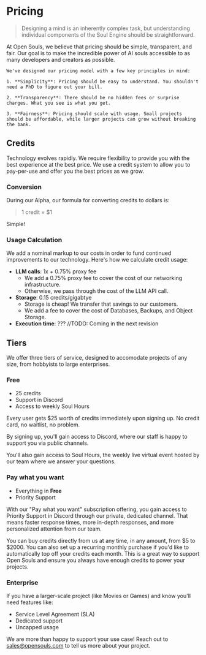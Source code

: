 
# Pricing

> Designing a mind is an inherently complex task, but understanding individual components of the Soul Engine should be straightforward.

<div className="flex flex-col-reverse lg:flex-row items-center justify-between mt-8">
  <div>
    At Open Souls, we believe that pricing should be simple, transparent, and fair. Our goal is to make the incredible power of AI souls accessible to as many developers and creators as possible.

    We've designed our pricing model with a few key principles in mind:

    1. **Simplicity**: Pricing should be easy to understand. You shouldn't need a PhD to figure out your bill. 

    2. **Transparency**: There should be no hidden fees or surprise charges. What you see is what you get.

    3. **Fairness**: Pricing should scale with usage. Small projects should be affordable, while larger projects can grow without breaking the bank.
  </div>
</div>

## Credits 
Technology evolves rapidly. We require flexibility to provide you with the best experience at the best price. We use a credit system to allow you to pay-per-use and offer you the best prices as we grow. 

### Conversion
During our Alpha, our formula for converting credits to dollars is:
> 1 credit = $1

Simple!

### Usage Calculation
We add a nominal markup to our costs in order to fund continued improvements to our technology. Here's how we calculate credit usage:

- **LLM calls**: 1x + 0.75% proxy fee
  - We add a 0.75% proxy fee to cover the cost of our networking infrastructure.
  - Otherwise, we pass through the cost of the LLM API call.
- **Storage**: 0.15 credits/gigabtye
  - Storage is cheap! We transfer that savings to our customers.
  - We add a fee to cover the cost of Databases, Backups, and Object Storage.
- **Execution time**: ??? //TODO: Coming in the next revision



## Tiers
We offer three tiers of service, designed to accomodate projects of any size, from hobbyists to large enterprises. 

### Free
- 25 credits
- Support in Discord
- Access to weekly Soul Hours

Every user gets $25 worth of credits immediately upon signing up. No credit card, no waitlist, no problem.

By signing up, you'll gain access to Discord, where our staff is happy to support you via public channels.

You'll also gain access to Soul Hours, the weekly live virtual event hosted by our team where we answer your questions.

### Pay what you want
- Everything in **Free**
- Priority Support

With our "Pay what you want" subscription offering, you gain access to Priority Support in Discord through our private, dedicated channel. That means faster response times, more in-depth responses, and more personalized attention from our team.

You can buy credits directly from us at any time, in any amount, from $5 to $2000. You can also set up a recurring monthly purchase if you'd like to automatically top off your credits each month. This is a great way to support Open Souls and ensure you always have enough credits to power your projects.

### Enterprise
If you have a larger-scale project (like Movies or Games) and know you'll need features like:

- Service Level Agreement (SLA)
- Dedicated support
- Uncapped usage

We are more than happy to support your use case! Reach out to [sales@opensouls.com](mailto:sales@opensouls.com) to tell us more about your project.

